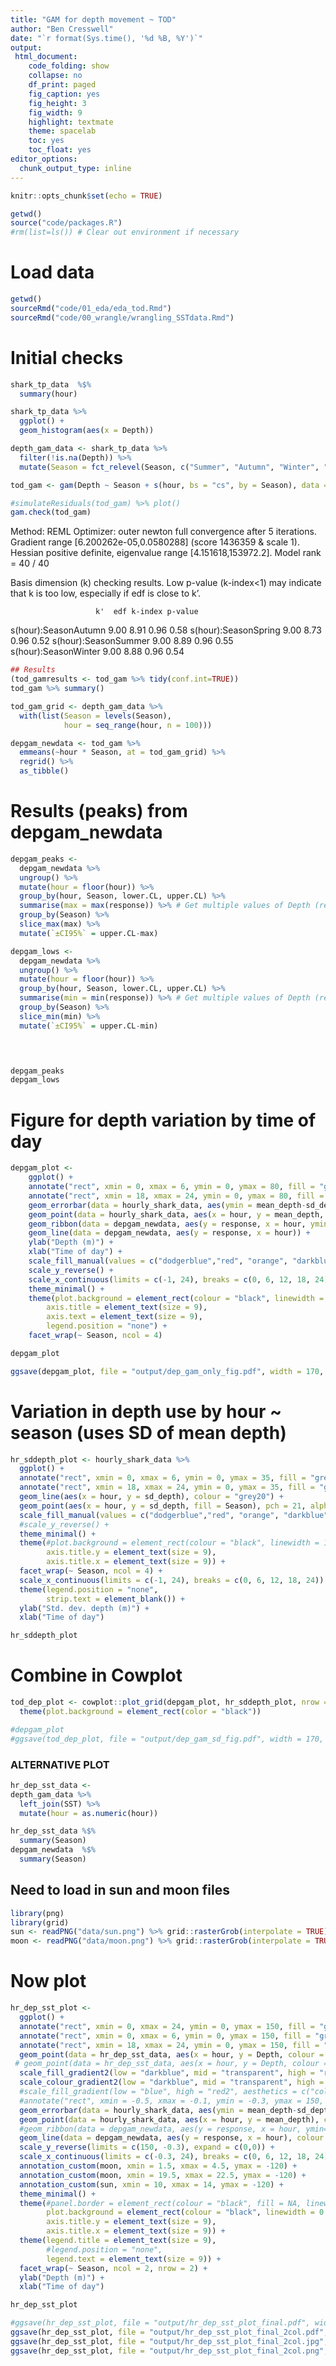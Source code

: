```yaml
---
title: "GAM for depth movement ~ TOD"
author: "Ben Cresswell"
date: "`r format(Sys.time(), '%d %B, %Y')`"
output: 
 html_document:
    code_folding: show
    collapse: no
    df_print: paged
    fig_caption: yes
    fig_height: 3
    fig_width: 9
    highlight: textmate
    theme: spacelab
    toc: yes
    toc_float: yes
editor_options: 
  chunk_output_type: inline
---
```



```r
knitr::opts_chunk$set(echo = TRUE)
```


```r
getwd()
source("code/packages.R")
#rm(list=ls()) # Clear out environment if necessary
```


# Load data
```r
getwd()
sourceRmd("code/01_eda/eda_tod.Rmd")
sourceRmd("code/00_wrangle/wrangling_SSTdata.Rmd")
```

# Initial checks
```r
shark_tp_data  %$% 
  summary(hour)

shark_tp_data %>% 
  ggplot() +
  geom_histogram(aes(x = Depth))
```

```r
depth_gam_data <- shark_tp_data %>% 
  filter(!is.na(Depth)) %>% 
  mutate(Season = fct_relevel(Season, c("Summer", "Autumn", "Winter", "Spring")))
```


```r
tod_gam <- gam(Depth ~ Season + s(hour, bs = "cs", by = Season), data = depth_gam_data, family = nb, method = "REML")
```



```r
#simulateResiduals(tod_gam) %>% plot()
gam.check(tod_gam)
```

Method: REML   Optimizer: outer newton
full convergence after 5 iterations.
Gradient range [6.200262e-05,0.0580288]
(score 1436359 & scale 1).
Hessian positive definite, eigenvalue range [4.151618,153972.2].
Model rank =  40 / 40 

Basis dimension (k) checking results. Low p-value (k-index<1) may
indicate that k is too low, especially if edf is close to k'.

                       k'  edf k-index p-value
s(hour):SeasonAutumn 9.00 8.91    0.96    0.58
s(hour):SeasonSpring 9.00 8.73    0.96    0.52
s(hour):SeasonSummer 9.00 8.89    0.96    0.55
s(hour):SeasonWinter 9.00 8.88    0.96    0.54
```r
## Results
(tod_gamresults <- tod_gam %>% tidy(conf.int=TRUE))
tod_gam %>% summary()
```




```r
tod_gam_grid <- depth_gam_data %>% 
  with(list(Season = levels(Season),
            hour = seq_range(hour, n = 100)))

depgam_newdata <- tod_gam %>% 
  emmeans(~hour * Season, at = tod_gam_grid) %>% 
  regrid() %>% 
  as_tibble()
```


# Results (peaks) from depgam_newdata
```r
depgam_peaks <- 
  depgam_newdata %>% 
  ungroup() %>% 
  mutate(hour = floor(hour)) %>% 
  group_by(hour, Season, lower.CL, upper.CL) %>% 
  summarise(max = max(response)) %>% # Get multiple values of Depth (response) per hour as we've "floored" the time stamp
  group_by(Season) %>% 
  slice_max(max) %>% 
  mutate(`±CI95%` = upper.CL-max)

depgam_lows <- 
  depgam_newdata %>% 
  ungroup() %>% 
  mutate(hour = floor(hour)) %>% 
  group_by(hour, Season, lower.CL, upper.CL) %>% 
  summarise(min = min(response)) %>% # Get multiple values of Depth (response) per hour as we've "floored" the time stamp
  group_by(Season) %>% 
  slice_min(min) %>% 
  mutate(`±CI95%` = upper.CL-min)


 
```

```r
depgam_peaks
depgam_lows
```




# Figure for depth variation by time of day
```r
depgam_plot <- 
    ggplot() +
    annotate("rect", xmin = 0, xmax = 6, ymin = 0, ymax = 80, fill = "grey50", alpha = 0.5) +
    annotate("rect", xmin = 18, xmax = 24, ymin = 0, ymax = 80, fill = "grey50", alpha = 0.5) +
    geom_errorbar(data = hourly_shark_data, aes(ymin = mean_depth-sd_depth, ymax = mean_depth+sd_depth, x = hour), width = 1.5, colour = "grey40", linewidth = 0.2) +
    geom_point(data = hourly_shark_data, aes(x = hour, y = mean_depth, fill = Season), pch = 21, alpha = 0.5) +
    geom_ribbon(data = depgam_newdata, aes(y = response, x = hour, ymin=lower.CL, ymax=upper.CL, fill = Season), color=NA, alpha=0.8) +
    geom_line(data = depgam_newdata, aes(y = response, x = hour)) +
    ylab("Depth (m)") + 
    xlab("Time of day") +
    scale_fill_manual(values = c("dodgerblue","red", "orange", "darkblue")) +
    scale_y_reverse() +
    scale_x_continuous(limits = c(-1, 24), breaks = c(0, 6, 12, 18, 24)) +
    theme_minimal() +
    theme(plot.background = element_rect(colour = "black", linewidth = 0.5),
        axis.title = element_text(size = 9),
        axis.text = element_text(size = 9),
        legend.position = "none") +
    facet_wrap(~ Season, ncol = 4)

depgam_plot

ggsave(depgam_plot, file = "output/dep_gam_only_fig.pdf", width = 170, height = 60, device = cairo_pdf, units = "mm", dpi = 300)

```

# Variation in depth use by hour ~ season (uses SD of mean depth)
```r
hr_sddepth_plot <- hourly_shark_data %>% 
  ggplot() +
  annotate("rect", xmin = 0, xmax = 6, ymin = 0, ymax = 35, fill = "grey50", alpha = 0.5) +
  annotate("rect", xmin = 18, xmax = 24, ymin = 0, ymax = 35, fill = "grey50", alpha = 0.5) +
  geom_line(aes(x = hour, y = sd_depth), colour = "grey20") +
  geom_point(aes(x = hour, y = sd_depth, fill = Season), pch = 21, alpha = 0.5) +
  scale_fill_manual(values = c("dodgerblue","red", "orange", "darkblue")) +
  #scale_y_reverse() +
  theme_minimal() +
  theme(#plot.background = element_rect(colour = "black", linewidth = 1),
        axis.title.y = element_text(size = 9),
        axis.title.x = element_text(size = 9)) +
  facet_wrap(~ Season, ncol = 4) +
  scale_x_continuous(limits = c(-1, 24), breaks = c(0, 6, 12, 18, 24)) +
  theme(legend.position = "none",
        strip.text = element_blank()) +
  ylab("Std. dev. depth (m)") + 
  xlab("Time of day")

hr_sddepth_plot
```

# Combine in Cowplot
```r
tod_dep_plot <- cowplot::plot_grid(depgam_plot, hr_sddepth_plot, nrow = 2, labels = c('A', 'B'), label_size = 9, align = "v") +
  theme(plot.background = element_rect(color = "black"))

```

```r
#depgam_plot
#ggsave(tod_dep_plot, file = "output/dep_gam_sd_fig.pdf", width = 170, height = 100, device = cairo_pdf, units = "mm", dpi = 300)
```



### ALTERNATIVE PLOT ###


```r
hr_dep_sst_data <- 
depth_gam_data %>% 
  left_join(SST) %>% 
  mutate(hour = as.numeric(hour))

hr_dep_sst_data %$% 
  summary(Season)
depgam_newdata  %$% 
  summary(Season)
```

## Need to load in sun and moon files
```r
library(png)
library(grid)
sun <- readPNG("data/sun.png") %>% grid::rasterGrob(interpolate = TRUE)
moon <- readPNG("data/moon.png") %>% grid::rasterGrob(interpolate = TRUE)
```

# Now plot
```r
hr_dep_sst_plot <- 
  ggplot() +
  annotate("rect", xmin = 0, xmax = 24, ymin = 0, ymax = 150, fill = "grey70", alpha = 0.4) + # Boxes to indicate night vs day. Need to start at -0.3 to reach underneath jittered pts
  annotate("rect", xmin = 0, xmax = 6, ymin = 0, ymax = 150, fill = "grey40", alpha = 0.3) + # Boxes to indicate night vs day 
  annotate("rect", xmin = 18, xmax = 24, ymin = 0, ymax = 150, fill = "grey40", alpha = 0.3) + # Boxes to indicate night vs day 
  geom_point(data = hr_dep_sst_data, aes(x = hour, y = Depth, colour = SST), pch = 20, alpha = 0.8, size = 0.1, position = "jitter") +
 # geom_point(data = hr_dep_sst_data, aes(x = hour, y = Depth, colour = SST), fill = "transparent", pch = 22, alpha = 0.7, position = "jitter") +
  scale_fill_gradient2(low = "darkblue", mid = "transparent", high = "red2", midpoint = 28)  +
  scale_colour_gradient2(low = "darkblue", mid = "transparent", high = "red2", midpoint = 28)  + 
  #scale_fill_gradient(low = "blue", high = "red2", aesthetics = c("colour", "fill"))  +
  #annotate("rect", xmin = -0.5, xmax = -0.1, ymin = -0.3, ymax = 150,  fill = "white") +
  geom_errorbar(data = hourly_shark_data, aes(ymin = mean_depth-sd_depth, ymax = mean_depth+sd_depth, x = hour), width = 0.5, colour = "black", linewidth = 0.2) +
  geom_point(data = hourly_shark_data, aes(x = hour, y = mean_depth), colour = "black", fill = "white", pch = 21, alpha = 0.9) +
  #geom_ribbon(data = depgam_newdata, aes(y = response, x = hour, ymin=lower.CL, ymax=upper.CL), colour = "grey40", fill = "grey40", alpha = 0.5) +
  geom_line(data = depgam_newdata, aes(y = response, x = hour), colour = "black", linewidth = 0.5) +
  scale_y_reverse(limits = c(150, -0.3), expand = c(0,0)) +
  scale_x_continuous(limits = c(-0.3, 24), breaks = c(0, 6, 12, 18, 24)) +
  annotation_custom(moon, xmin = 1.5, xmax = 4.5, ymax = -120) +
  annotation_custom(moon, xmin = 19.5, xmax = 22.5, ymax = -120) +
  annotation_custom(sun, xmin = 10, xmax = 14, ymax = -120) +
  theme_minimal() +
  theme(#panel.border = element_rect(colour = "black", fill = NA, linewidth = 0.5),    # Box around each plot
        plot.background = element_rect(colour = "black", linewidth = 0.5),             # Box around whole plot
        axis.title.y = element_text(size = 9),
        axis.title.x = element_text(size = 9)) +
  theme(legend.title = element_text(size = 9), 
        #legend.position = "none", 
        legend.text = element_text(size = 9)) +
  facet_wrap(~ Season, ncol = 2, nrow = 2) +
  ylab("Depth (m)") + 
  xlab("Time of day")

hr_dep_sst_plot
```




```r
#ggsave(hr_dep_sst_plot, file = "output/hr_dep_sst_plot_final.pdf", width = 170, height = 54, device = cairo_pdf, units = "mm", dpi = 300)
ggsave(hr_dep_sst_plot, file = "output/hr_dep_sst_plot_final_2col.pdf", device = cairo_pdf, width = 120, height = 100, units = "mm", dpi = 300)
ggsave(hr_dep_sst_plot, file = "output/hr_dep_sst_plot_final_2col.jpg", device = "jpeg", width = 120, height = 100, units = "mm", dpi = 300)
ggsave(hr_dep_sst_plot, file = "output/hr_dep_sst_plot_final_2col.png", device = png, width = 120, height = 100, units = "mm", dpi = 300)
```





